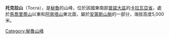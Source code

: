 {{Coord|13|47|36|S|70|35|33|W|display=title}}

'''托克拉山'''（Tocra），是[[秘魯|秘魯]]的山峰，位於該國東南部[[普諾大區|普諾大區]]的[[卡拉瓦亞省|卡拉瓦亞省]]，處於[[馬喬里蒂山|馬喬里蒂山]]以東和[[阿南塔山_(普諾大區)|阿南塔山]]東北面，屬於[[安第斯山脈|安第斯山脈]]的一部分，海拔高度5,000米。

{{Peru-geo-stub}}
[[Category:秘魯山峰|Category:秘魯山峰]]